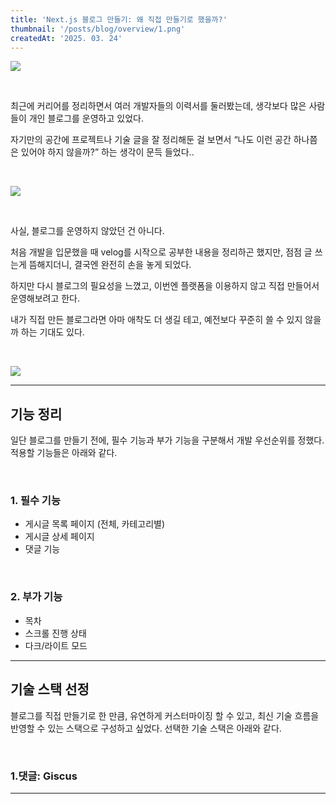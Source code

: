 ```yaml
---
title: 'Next.js 블로그 만들기: 왜 직접 만들기로 했을까?'
thumbnail: '/posts/blog/overview/1.png'
createdAt: '2025. 03. 24'
---
```


![](/posts/blog/overview/1.png)

<br />

최근에 커리어를 정리하면서 여러 개발자들의 이력서를 둘러봤는데, 생각보다 많은 사람들이 개인 블로그를 운영하고 있었다.

자기만의 공간에 프로젝트나 기술 글을 잘 정리해둔 걸 보면서 “나도 이런 공간 하나쯤은 있어야 하지 않을까?” 하는 생각이 문득 들었다..

<br />

![](/posts/blog/overview/2.png)

<br />

사실, 블로그를 운영하지 않았던 건 아니다.

처음 개발을 입문했을 때 velog를 시작으로 공부한 내용을 정리하곤 했지만, 점점 글 쓰는게 뜸해지더니, 결국엔 완전히 손을 놓게 되었다.

하지만 다시 블로그의 필요성을 느꼈고, 이번엔 플랫폼을 이용하지 않고 직접 만들어서 운영해보려고 한다.

내가 직접 만든 블로그라면 아마 애착도 더 생길 테고, 예전보다 꾸준히 쓸 수 있지 않을까 하는 기대도 있다.

<br />

![](/posts/blog/overview/3.png)

---

## 기능 정리

일단 블로그를 만들기 전에, 필수 기능과 부가 기능을 구분해서 개발 우선순위를 정했다.
적용할 기능들은 아래와 같다.

<br />

### 1. 필수 기능

- 게시글 목록 페이지 (전체, 카테고리별)
- 게시글 상세 페이지
- 댓글 기능

<br />

### 2. 부가 기능

- 목차
- 스크롤 진행 상태
- 다크/라이트 모드

---

## 기술 스택 선정

블로그를 직접 만들기로 한 만큼, 유연하게 커스터마이징 할 수 있고, 최신 기술 흐름을 반영할 수 있는 스택으로 구성하고 싶었다.
선택한 기술 스택은 아래와 같다.

<br />

### 1.댓글: Giscus

---
